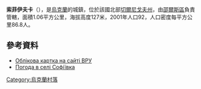 {{coord|51|52|57|N|32|8|5|E|scale:100000|display=title}}

'''索菲伊夫卡'''（{{lang-uk|Софіївка}}），是[[烏克蘭|烏克蘭]]的城鎮，位於該國北部[[切爾尼戈夫州|切爾尼戈夫州]]，由[[邵爾斯區|邵爾斯區]]負責管轄，面積1.06平方公里，海拔高度127米，2001年人口92，人口密度每平方公里86.8人。

==參考資料==
* [http://w1.c1.rada.gov.ua/pls/z7503/A007?rdat1=07.04.2014&rf7691=5424 Облікова картка на сайті ВРУ]{{dead link|date=2018年4月 |bot=InternetArchiveBot |fix-attempted=yes }}
* [http://weather.in.ua/ua/chernigovskaja/24663 Погода в селі Софіївка] {{Wayback|url=http://weather.in.ua/ua/chernigovskaja/24663 |date=20140408213450 }}

{{Ukraine-geo-stub}}
[[Category:烏克蘭村落|Category:烏克蘭村落]]